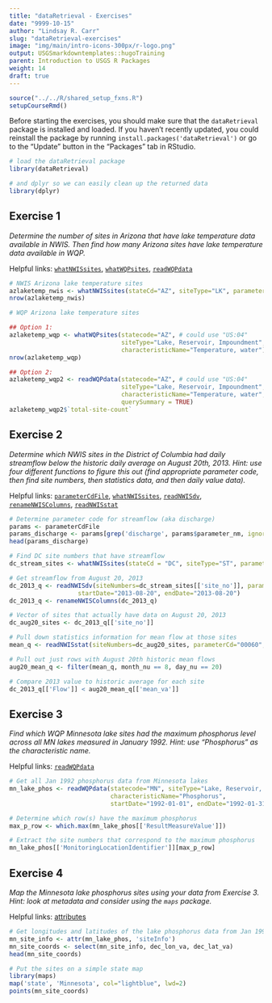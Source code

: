 ```yaml
---
title: "dataRetrieval - Exercises"
date: "9999-10-15"
author: "Lindsay R. Carr"
slug: "dataRetrieval-exercises"
image: "img/main/intro-icons-300px/r-logo.png"
output: USGSmarkdowntemplates::hugoTraining
parent: Introduction to USGS R Packages
weight: 14
draft: true
---
```


```r
source("../../R/shared_setup_fxns.R")
setupCourseRmd()
```

Before starting the exercises, you should make sure that the `dataRetrieval` package is installed and loaded. If you haven't recently updated, you could reinstall the package by running `install.packages('dataRetrieval')` or go to the "Update" button in the "Packages" tab in RStudio.

```r
# load the dataRetrieval package
library(dataRetrieval)

# and dplyr so we can easily clean up the returned data
library(dplyr)
```

## Exercise 1

*Determine the number of sites in Arizona that have lake temperature data available in NWIS. Then find how many Arizona sites have lake temperature data available in WQP.*

Helpful links: [`whatNWISsites`](usgs-packages/dataRetrieval-discovery/#whatnwissites), [`whatWQPsites`](usgs-packages/dataRetrieval-discovery/#whatwqpsites), [`readWQPdata`](usgs-packages/dataRetrieval-discovery/#readwqpdata-querysummary)

```r
# NWIS Arizona lake temperature sites
azlaketemp_nwis <- whatNWISsites(stateCd="AZ", siteType="LK", parameterCd="00010")
nrow(azlaketemp_nwis)

# WQP Arizona lake temperature sites

## Option 1:
azlaketemp_wqp <- whatWQPsites(statecode="AZ", # could use "US:04"
                               siteType="Lake, Reservoir, Impoundment", 
                               characteristicName="Temperature, water")
nrow(azlaketemp_wqp)

## Option 2:
azlaketemp_wqp2 <- readWQPdata(statecode="AZ", # could use "US:04"
                               siteType="Lake, Reservoir, Impoundment", 
                               characteristicName="Temperature, water",
                               querySummary = TRUE)
azlaketemp_wqp2$`total-site-count`
```

## Exercise 2

*Determine which NWIS sites in the District of Columbia had daily streamflow below the historic daily average on August 20th, 2013. Hint: use four different functions to figure this out (find appropriate parameter code, then find site numbers, then statistics data, and then daily value data).*

Helpful links: [`parameterCdFile`](usgs-packages/dataRetrieval-discovery/#common-nwis-function-arguments), [`whatNWISsites`](usgs-packages/dataRetrieval-discovery/#whatnwissites), [`readNWISdv`](usgs-packages/dataRetrieval-readNWIS/#readnwisdv), [`renameNWISColumns`](usgs-packages/dataRetrieval-readNWIS/#helper-functions), [`readNWISstat`](usgs-packages/dataRetrieval-readNWIS/#readnwisstat)

```r
# Determine parameter code for streamflow (aka discharge)
params <- parameterCdFile
params_discharge <- params[grep('discharge', params$parameter_nm, ignore.case = TRUE), ]
head(params_discharge)

# Find DC site numbers that have streamflow
dc_stream_sites <- whatNWISsites(stateCd = "DC", siteType="ST", parameterCd="00060")

# Get streamflow from August 20, 2013
dc_2013_q <- readNWISdv(siteNumbers=dc_stream_sites[['site_no']], parameterCd="00060",
                   startDate="2013-08-20", endDate="2013-08-20")
dc_2013_q <- renameNWISColumns(dc_2013_q)

# Vector of sites that actually have data on August 20, 2013
dc_aug20_sites <- dc_2013_q[['site_no']]

# Pull down statistics information for mean flow at those sites
mean_q <- readNWISstat(siteNumbers=dc_aug20_sites, parameterCd="00060", statType = "mean")

# Pull out just rows with August 20th historic mean flows
aug20_mean_q <- filter(mean_q, month_nu == 8, day_nu == 20)

# Compare 2013 value to historic average for each site
dc_2013_q[['Flow']] < aug20_mean_q[['mean_va']]
```

## Exercise 3

*Find which WQP Minnesota lake sites had the maximum phosphorus level across all MN lakes measured in January 1992. Hint: use "Phosphorus" as the characteristic name.*

Helpful links: [`readWQPdata`](usgs-packages/dataRetrieval-readWQP/#readwqpdata)

```r
# Get all Jan 1992 phosphorus data from Minnesota lakes
mn_lake_phos <- readWQPdata(statecode="MN", siteType="Lake, Reservoir, Impoundment", 
                            characteristicName="Phosphorus",
                            startDate="1992-01-01", endDate="1992-01-31")

# Determine which row(s) have the maximum phosphorus
max_p_row <- which.max(mn_lake_phos[['ResultMeasureValue']])

# Extract the site numbers that correspond to the maximum phosphorus
mn_lake_phos[['MonitoringLocationIdentifier']][max_p_row]
```

## Exercise 4

*Map the Minnesota lake phosphorus sites using your data from Exercise 3. Hint: look at metadata and consider using the `maps` package.*

Helpful links: [attributes](usgs-packages/dataRetrieval-readWQP/#attributes-and-metadata)

```r
# Get longitudes and latitudes of the lake phosphorus data from Jan 1992
mn_site_info <- attr(mn_lake_phos, 'siteInfo')
mn_site_coords <- select(mn_site_info, dec_lon_va, dec_lat_va)
head(mn_site_coords)

# Put the sites on a simple state map
library(maps)
map('state', 'Minnesota', col="lightblue", lwd=2)
points(mn_site_coords)
```
